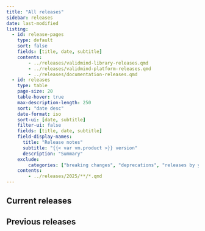 ```yaml
---
title: "All releases"
sidebar: releases
date: last-modified
listing:
  - id: release-pages
    type: default
    sort: false
    fields: [title, date, subtitle]
    contents:
        - ../releases/validmind-library-releases.qmd
        - ../releases/validmind-platform-releases.qmd
        - ../releases/documentation-releases.qmd
  - id: releases
    type: table
    page-size: 20
    table-hover: true
    max-description-length: 250
    sort: "date desc"
    date-format: iso
    sort-ui: [date, subtitle]
    filter-ui: false
    fields: [title, date, subtitle]
    field-display-names:
      title: "Release notes"
      subtitle: "{{< var vm.product >}} version"
      description: "Summary"
    exclude:
        categories: ["breaking changes", "deprecations", "releases by year"]
    contents:
        - ../releases/2025/**/*.qmd
---
```


## Current releases

:::{#release-pages}
:::

## Previous releases

:::{#releases}
:::
